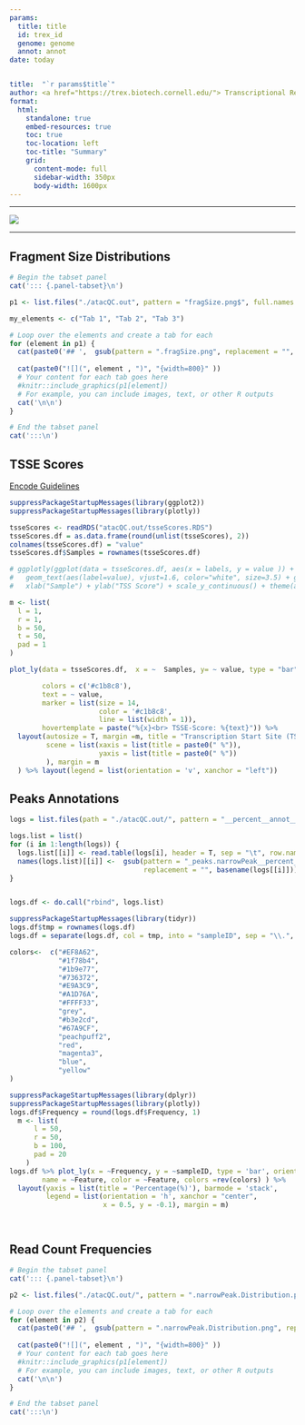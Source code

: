 ```yaml
---
params:
  title: title
  id: trex_id
  genome: genome
  annot: annot
date: today


title:  "`r params$title`"
author: <a href="https://trex.biotech.cornell.edu/"> Transcriptional Regulation & Expression Facility </a>
format: 
  html:
    standalone: true
    embed-resources: true
    toc: true
    toc-location: left
    toc-title: "Summary"
    grid: 
      content-mode: full
      sidebar-width: 350px
      body-width: 1600px
---
```


------------------------------------------------------------------------

```{=html}
<style type="text/css">
  .quarto-title-banner {
    height: 100px; /* Adjust the height value as needed */
  }
.main-container {
  max-width: 90% !important;
  margin: auto;
}
.quarto-title-meta-contents a:hover {
  color: #c44900; 
}
.trex-logo:hover {
  transform: scale(2);
  transition: transform 0.2s ease-in-out;
  transform-origin: right center;
}





</style>
```
[![](https://raw.githubusercontent.com/bixBeta/atac/main/img/trex-mini.png){.trex-logo fig-align="right"}](https://trex.biotech.cornell.edu/)

<hr>


## Fragment Size Distributions
```r

# Begin the tabset panel
cat('::: {.panel-tabset}\n')

p1 <- list.files("./atacQC.out", pattern = "fragSize.png$", full.names = T)

my_elements <- c("Tab 1", "Tab 2", "Tab 3")

# Loop over the elements and create a tab for each
for (element in p1) {
  cat(paste0('## ',  gsub(pattern = ".fragSize.png", replacement = "", x = basename(element)), '\n\n'))
  
  cat(paste0("![](", element , ")", "{width=800}" ))
  # Your content for each tab goes here
  #knitr::include_graphics(p1[element])
  # For example, you can include images, text, or other R outputs
  cat('\n\n')
}

# End the tabset panel
cat(':::\n')

```


## TSSE Scores 

[Encode Guidelines](https://www.encodeproject.org/atac-seq/#standards)

```r



suppressPackageStartupMessages(library(ggplot2))
suppressPackageStartupMessages(library(plotly))

tsseScores <- readRDS("atacQC.out/tsseScores.RDS")
tsseScores.df = as.data.frame(round(unlist(tsseScores), 2))
colnames(tsseScores.df) = "value"
tsseScores.df$Samples = rownames(tsseScores.df)

# ggplotly(ggplot(data = tsseScores.df, aes(x = labels, y = value )) + geom_bar(stat = "identity") +
#   geom_text(aes(label=value), vjust=1.6, color="white", size=3.5) + ggtitle("Transcription Start Site (TSS) Enrichment Scores") +
#   xlab("Sample") + ylab("TSS Score") + scale_y_continuous() + theme(axis.text.x = element_text(angle = 90, vjust = 0.5, hjust=1)))

m <- list(
  l = 1,
  r = 1,
  b = 50,
  t = 50,
  pad = 1
)

plot_ly(data = tsseScores.df,  x = ~  Samples, y= ~ value, type = "bar",

        colors = c('#c1b8c8'),
        text = ~ value,
        marker = list(size = 14,
                      color = '#c1b8c8',
                      line = list(width = 1)),
        hovertemplate = paste("%{x}<br> TSSE-Score: %{text}")) %>%
  layout(autosize = T, margin =m, title = "Transcription Start Site (TSS) Enrichment Scores",
         scene = list(xaxis = list(title = paste0(" %")),
                      yaxis = list(title = paste0(" %"))
         ), margin = m
  ) %>% layout(legend = list(orientation = 'v', xanchor = "left"))


```




## Peaks Annotations


```r
logs = list.files(path = "./atacQC.out/", pattern = "__percent__annot__log.txt$", full.names = T)

logs.list = list()
for (i in 1:length(logs)) {
  logs.list[[i]] <- read.table(logs[i], header = T, sep = "\t", row.names = 1)
  names(logs.list)[[i]] <-  gsub(pattern = "_peaks.narrowPeak__percent__annot__log.txt",
                                 replacement = "", basename(logs[[i]]))
}


logs.df <- do.call("rbind", logs.list)

suppressPackageStartupMessages(library(tidyr))
logs.df$tmp = rownames(logs.df)
logs.df = separate(logs.df, col = tmp, into = "sampleID", sep = "\\.", extra = "drop")

colors<-  c("#EF8A62",
            "#1f78b4",
            "#1b9e77",
            "#736372",
            "#E9A3C9",
            "#A1D76A",
            "#FFFF33",
            "grey",
            "#b3e2cd",
            "#67A9CF",
            "peachpuff2",
            "red",
            "magenta3",
            "blue",
            "yellow"
)

suppressPackageStartupMessages(library(dplyr))
suppressPackageStartupMessages(library(plotly))
logs.df$Frequency = round(logs.df$Frequency, 1)
  m <- list(
      l = 50,
      r = 50,
      b = 100,
      pad = 20
    )
logs.df %>% plot_ly(x = ~Frequency, y = ~sampleID, type = 'bar', orientation = "h",
        name = ~Feature, color = ~Feature, colors =rev(colors) ) %>%
  layout(yaxis = list(title = 'Percentage(%)'), barmode = 'stack',
         legend = list(orientation = 'h', xanchor = "center",
                       x = 0.5, y = -0.1), margin = m)




```


## Read Count Frequencies

```r

# Begin the tabset panel
cat('::: {.panel-tabset}\n')

p2 <- list.files("./atacQC.out/", pattern = ".narrowPeak.Distribution.png$", full.names = T)

# Loop over the elements and create a tab for each
for (element in p2) {
  cat(paste0('## ',  gsub(pattern = ".narrowPeak.Distribution.png", replacement = "", x = basename(element)), '\n\n'))
  
  cat(paste0("![](", element , ")", "{width=800}" ))
  # Your content for each tab goes here
  #knitr::include_graphics(p1[element])
  # For example, you can include images, text, or other R outputs
  cat('\n\n')
}

# End the tabset panel
cat(':::\n')

```
